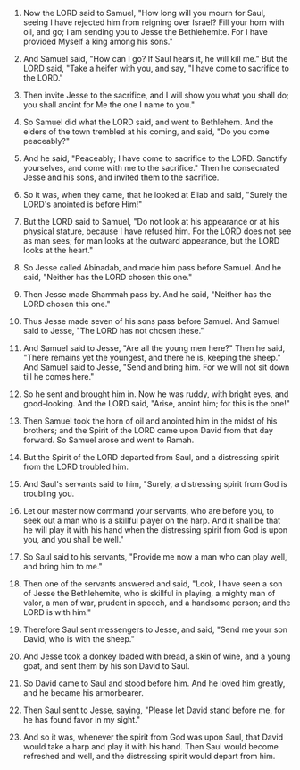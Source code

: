 
1. Now the LORD said to Samuel, "How long will you mourn for Saul, seeing I have rejected him from reigning over Israel? Fill your horn with oil, and go; I am sending you to Jesse the Bethlehemite. For I have provided Myself a king among his sons."

2. And Samuel said, "How can I go? If Saul hears it, he will kill me." But the LORD said, "Take a heifer with you, and say, "I have come to sacrifice to the LORD.'

3. Then invite Jesse to the sacrifice, and I will show you what you shall do; you shall anoint for Me the one I name to you."

4. So Samuel did what the LORD said, and went to Bethlehem. And the elders of the town trembled at his coming, and said, "Do you come peaceably?"

5. And he said, "Peaceably; I have come to sacrifice to the LORD. Sanctify yourselves, and come with me to the sacrifice." Then he consecrated Jesse and his sons, and invited them to the sacrifice.

6. So it was, when they came, that he looked at Eliab and said, "Surely the LORD's anointed is before Him!"

7. But the LORD said to Samuel, "Do not look at his appearance or at his physical stature, because I have refused him. For the LORD does not see as man sees; for man looks at the outward appearance, but the LORD looks at the heart."

8. So Jesse called Abinadab, and made him pass before Samuel. And he said, "Neither has the LORD chosen this one."

9. Then Jesse made Shammah pass by. And he said, "Neither has the LORD chosen this one."

10. Thus Jesse made seven of his sons pass before Samuel. And Samuel said to Jesse, "The LORD has not chosen these."

11. And Samuel said to Jesse, "Are all the young men here?" Then he said, "There remains yet the youngest, and there he is, keeping the sheep." And Samuel said to Jesse, "Send and bring him. For we will not sit down till he comes here."

12. So he sent and brought him in. Now he was ruddy, with bright eyes, and good-looking. And the LORD said, "Arise, anoint him; for this is the one!"

13. Then Samuel took the horn of oil and anointed him in the midst of his brothers; and the Spirit of the LORD came upon David from that day forward. So Samuel arose and went to Ramah.

14. But the Spirit of the LORD departed from Saul, and a distressing spirit from the LORD troubled him.

15. And Saul's servants said to him, "Surely, a distressing spirit from God is troubling you.

16. Let our master now command your servants, who are before you, to seek out a man who is a skillful player on the harp. And it shall be that he will play it with his hand when the distressing spirit from God is upon you, and you shall be well."

17. So Saul said to his servants, "Provide me now a man who can play well, and bring him to me."

18. Then one of the servants answered and said, "Look, I have seen a son of Jesse the Bethlehemite, who is skillful in playing, a mighty man of valor, a man of war, prudent in speech, and a handsome person; and the LORD is with him."

19. Therefore Saul sent messengers to Jesse, and said, "Send me your son David, who is with the sheep."

20. And Jesse took a donkey loaded with bread, a skin of wine, and a young goat, and sent them by his son David to Saul.

21. So David came to Saul and stood before him. And he loved him greatly, and he became his armorbearer.

22. Then Saul sent to Jesse, saying, "Please let David stand before me, for he has found favor in my sight."

23. And so it was, whenever the spirit from God was upon Saul, that David would take a harp and play it with his hand. Then Saul would become refreshed and well, and the distressing spirit would depart from him.


